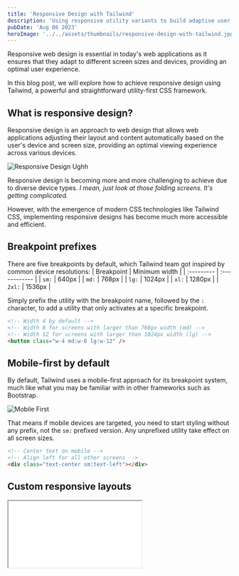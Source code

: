```yaml
---
title: 'Responsive Design with Tailwind'
description: 'Using responsive utility variants to build adaptive user interfaces.'
pubDate: 'Aug 06 2023'
heroImage: '../../assets/thumbnails/responsive-design-with-tailwind.jpg'
---
```


Responsive web design is essential in today's web applications as it ensures that they adapt to different screen sizes and devices, providing an optimal user experience.

In this blog post, we will explore how to achieve responsive design using Tailwind, a powerful and straightforward utility-first CSS framework.

## What is responsive design?

Responsive design is an approach to web design that allows web applications adjusting their layout and content automatically based on the user's device and screen size, providing an optimal viewing experience across various devices.

![Responsive Design Ughh](../../assets/images/responsive-design-ughh.jpg)

Responsive design is becoming more and more challenging to achieve due to diverse device types. *I mean, just look at those folding screens. It's getting complicated.*

However, with the emergence of modern CSS technologies like Tailwind CSS, implementing responsive designs has become much more accessible and efficient.

## Breakpoint prefixes

There are five breakpoints by default, which Tailwind team got inspired by common device resolutions:
| Breakpoint | Minimum width |
| :--------- | :------------ |
| `sm:`      |  640px        |
| `md:`      |  768px        |
| `lg:`      |  1024px       |
| `xl:`      |  1280px       |
| `2xl:`     |  1536px       |

Simply prefix the utility with the breakpoint name, followed by the `:` character, to add a utility that only activates at a specific breakpoint.

```html
<!-- Width 4 by default -->
<!-- Width 8 for screens with larger than 768px width (md) -->
<!-- Width 12 for screens with larger than 1024px width (lg) -->
<button class="w-4 md:w-8 lg:w-12" />
```

## Mobile-first by default

By default, Tailwind uses a mobile-first approach for its breakpoint system, much like what you may be familiar with in other frameworks such as Bootstrap.

![Mobile First](../../assets/images/mobile-first.jpg)

That means if mobile devices are targeted, you need to start styling without any prefix, not the `sm:` prefixed version. Any unprefixed utility take effect on all screen sizes.

```html
<!-- Center text on mobile -->
<!-- Align left for all other screens -->
<div class="text-center sm:text-left"></div>
```

## Custom responsive layouts

<div className="relative flex items-center justify-center h-96 border-2 rounded-lg resize-x overflow-auto w-full max-w-full min-w-[302px] bg-[url('/examples/dot-pattern.svg')] bg-repeatbg-[length:50px]">
    <div className="absolute w-full h-full bg-gradient-to-tl from-white to-transparent from-10%"/>
    <iframe src="/examples/responsive.html" className="z-10 h-full w-full my-auto"/>
    <p className="absolute -bottom-3 right-2 text-base px-2 py-1 border rounded bg-white hidden sm:block">Resize here &#8600;</p>
</div>

We added the breakpoint `sm:` to make the card above responsive. And here is how it works:
- Flex direction is column by default (`flex-col`)
- Flex direction is row for screens bigger than `sm` (`sm:flex-row`)
- Image height is 28 by default (`h-28`)
- Image height is 40 by default (`sm:h-40`)

```html
<div class="flex flex-col sm:flex-row items-center gap-8 border-2 rounded-lg p-4 bg-white shadow-xl">
    <img src="./lake.png" class="h-28 sm:h-40 rounded-lg" alt="Lake" />
    <p>
        A lake is a body of water that is surrounded by land.
        There are millions of lakes in the world.
    </p>
</div>
```

You made a great introduction to the responsive design with Tailwind. The Tailwind team did a magnificent job with their docs. For further explanation and examples you can always check out the <a href="https://tailwindcss.com/docs" rel="noopener noreferrer" target="_blank">official Tailwind docs</a>.